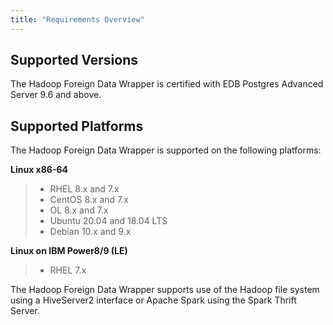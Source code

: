 ```yaml
---
title: "Requirements Overview"
---
```


## Supported Versions

The Hadoop Foreign Data Wrapper is certified with EDB Postgres Advanced Server 9.6 and above.

## Supported Platforms

The Hadoop Foreign Data Wrapper is supported on the following platforms:

**Linux x86-64**

> -   RHEL 8.x and 7.x
> -   CentOS 8.x and 7.x
> -   OL 8.x and 7.x
> -   Ubuntu 20.04 and 18.04 LTS
> -   Debian 10.x and 9.x

**Linux on IBM Power8/9 (LE)**

> -   RHEL 7.x

The Hadoop Foreign Data Wrapper supports use of the Hadoop file system using a HiveServer2 interface or Apache Spark using the Spark Thrift Server.
